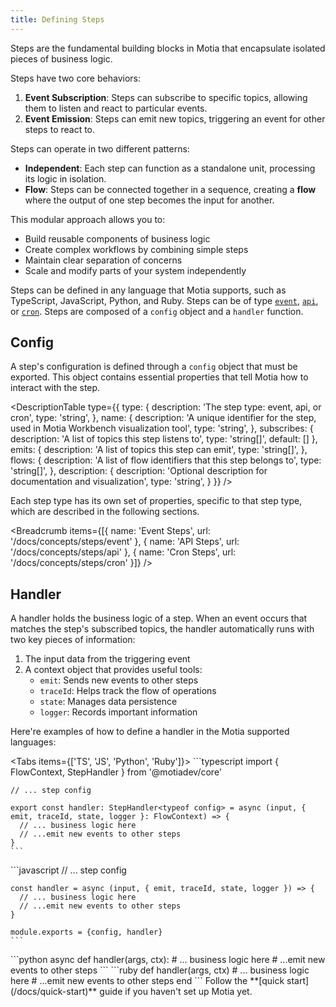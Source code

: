 ```yaml
---
title: Defining Steps
---
```


Steps are the fundamental building blocks in Motia that encapsulate isolated pieces of business logic. 

Steps have two core behaviors:

1. **Event Subscription**: Steps can subscribe to specific topics, allowing them to listen and react to particular events.
2. **Event Emission**: Steps can emit new topics, triggering an event for other steps to react to.

Steps can operate in two different patterns:
- **Independent**: Each step can function as a standalone unit, processing its logic in isolation.
- **Flow**: Steps can be connected together in a sequence, creating a **flow** where the output of one step becomes the input for another.

This modular approach allows you to:
- Build reusable components of business logic
- Create complex workflows by combining simple steps
- Maintain clear separation of concerns
- Scale and modify parts of your system independently

Steps can be defined in any language that Motia supports, such as TypeScript, JavaScript, Python, and Ruby. Steps can be of type [`event`](/docs/core/steps/event), [`api`](/docs/core/steps/api), or [`cron`](/docs/core/steps/cron). Steps are composed of a `config` object and a `handler` function.

## Config

A step's configuration is defined through a `config` object that must be exported. This object contains essential properties that tell Motia how to interact with the step.

<DescriptionTable
  type={{
    type: {
      description: 'The step type: event, api, or cron',
      type: 'string',
    },
    name: {
      description: 'A unique identifier for the step, used in Motia Workbench visualization tool',
      type: 'string',
    },
    subscribes: {
      description: 'A list of topics this step listens to',
      type: 'string[]',
      default: []
    },
    emits: {
      description: 'A list of topics this step can emit',
      type: 'string[]',
    },
    flows: {
      description: 'A list of flow identifiers that this step belongs to',
      type: 'string[]',
    },
    description: {
      description: 'Optional description for documentation and visualization',
      type: 'string',
    }
  }}
/>

Each step type has its own set of properties, specific to that step type, which are described in the following sections.

<Breadcrumb items={[{
  name: 'Event Steps',
  url: '/docs/concepts/steps/event'
}, {
  name: 'API Steps',
  url: '/docs/concepts/steps/api'
}, {
  name: 'Cron Steps',
  url: '/docs/concepts/steps/cron'
}]} />

## Handler

A handler holds the business logic of a step. When an event occurs that matches the step's subscribed topics, the handler automatically runs with two key pieces of information:

1. The input data from the triggering event
2. A context object that provides useful tools:
   - `emit`: Sends new events to other steps
   - `traceId`: Helps track the flow of operations
   - `state`: Manages data persistence
   - `logger`: Records important information

Here're examples of how to define a handler in the Motia supported languages:

<Tabs  items={['TS', 'JS', 'Python', 'Ruby']}>
  <Tab value='TS'>
    ```typescript
    import { FlowContext, StepHandler } from '@motiadev/core'

    // ... step config

    export const handler: StepHandler<typeof config> = async (input, { emit, traceId, state, logger }: FlowContext) => {
      // ... business logic here
      // ...emit new events to other steps
    }
    ```
  </Tab>
  <Tab value='JS'>
    ```javascript
    // ... step config

    const handler = async (input, { emit, traceId, state, logger }) => {
      // ... business logic here
      // ...emit new events to other steps
    }

    module.exports = {config, handler}
    ```
  </Tab>
  <Tab value='Python'>
    ```python
    async def handler(args, ctx):
        # ... business logic here
        # ...emit new events to other steps
    ```
  </Tab>
  <Tab value='Ruby'>
  ```ruby
    def handler(args, ctx)
        # ... business logic here
        # ...emit new events to other steps
    end
    ```
  </Tab>
</Tabs>

<Callout>
Follow the **[quick start](/docs/quick-start)** guide if you haven't set up Motia yet.
</Callout>
